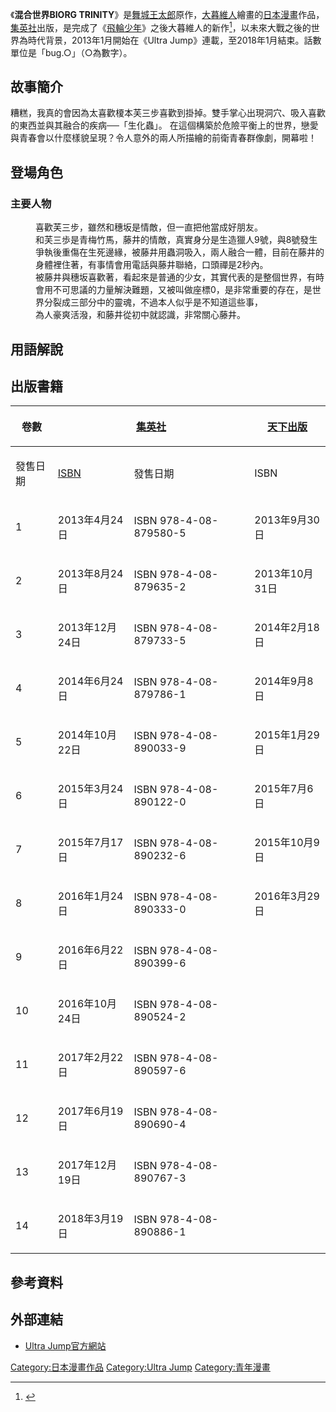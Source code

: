 {{noteTA
|T=zh-hk:混合世界BIORG TRINITY;zh-tw:BIORG TRINITY 深淵融接;
|1=zh-hk:混合世界BIORG TRINITY;zh-tw:BIORG TRINITY 深淵融接;
}}
{{Infobox animanga/Headerofja
|標題 = 混合世界BIORG TRINITY
|圖像 = 
|尺寸 = 200px
|說明 = 
|日文名稱 = バイオーグ・トリニティ
|英文名稱 = Biorg Trinity
|假名 = 
|羅馬字 = 
|類型 = [[青年漫畫|青年漫畫]]、[[科學奇幻|科學奇幻]]、[[動作|動作]][[戰鬥|戰鬥]]
}}
{{Infobox animanga/name
|正式譯名 = {{flagicon|HKG}} 混合-{}-世界 BIORG TRINITY<br />{{flagicon|TWN}} BIORG TRINITY 深淵-{}-融接
|常用譯名 =
}}
{{Infobox animanga/Manga
|標題 = 
|作者 = [[舞城王太郎|舞城王太郎]]
|作畫 = [[大暮維人|大暮維人]]
|出版社 = {{flagicon|JPN}} [[集英社|集英社]]<br />{{flagicon|HKG}} [[天下出版|天下出版]]<br />{{flagicon|TWN}} [[尖端出版|尖端出版]] 
|連載雜誌 = {{flagicon|JPN}} Ultra Jump
|label = {{flagicon|JPN}} YOUNG JUMP COMICS
|網路 = 
|發售日 = 
|開始 = 2013年1月
|結束 = 2018年1月
|冊數 = 全14冊
|話數 = 全57話
|其他 = 
}}
{{Infobox animanga/Footerofja}}

《'''混合世界BIORG TRINITY'''》是[[舞城王太郎|舞城王太郎]]原作，[[大暮維人|大暮維人]]繪畫的[[日本|日本]][[漫畫|漫畫]]作品，[[集英社|集英社]]出版，是完成了《[[飛輪少年|飛輪少年]]》之後大暮維人的新作<ref>{{cite web|author=漫遊者|title=漫國博覽會：瘋狂的世界－《BIORG. TRINITY 混合世界》|url=https://hk.lifestyle.yahoo.com/%E6%BC%AB%E5%9C%8B%E5%8D%9A%E8%A6%BD%E6%9C%83%EF%BC%9A%E7%98%8B%E7%8B%82%E7%9A%84%E4%B8%96%E7%95%8C----%E3%80%8Abiorg--trinity-%E6%B7%B7%E5%90%88%E4%B8%96%E7%95%8C%E3%80%8B-033502166.html|accessdate=2015年2月2日|date=2014年4月30日|archive-date=2015年9月26日|archive-url=https://web.archive.org/web/20150926213724/https://hk.lifestyle.yahoo.com/%e6%bc%ab%e5%9c%8b%e5%8d%9a%e8%a6%bd%e6%9c%83%ef%bc%9a%e7%98%8b%e7%8b%82%e7%9a%84%e4%b8%96%e7%95%8c----%e3%80%8abiorg--trinity-%e6%b7%b7%e5%90%88%e4%b8%96%e7%95%8c%e3%80%8b-033502166.html|dead-url=no}}</ref>，以未來大戰之後的世界為時代背景，2013年1月開始在《Ultra Jump》連載，至2018年1月結束。話數單位是「bug.○」（○為數字）。

== 故事簡介 ==
糟糕，我真的會因為太喜歡榎本芙三步喜歡到掛掉。雙手掌心出現洞穴、吸入喜歡的東西並與其融合的疾病──「生化蟲」。
在這個構築於危險平衡上的世界，戀愛與青春會以什麼樣貌呈現？令人意外的兩人所描繪的前衛青春群像劇，開幕啦！

== 登場角色 ==
=== 主要人物 ===
; {{nihongo|藤井|藤井（ふじい）}}
: 喜歡芙三步，雖然和穗坂是情敵，但一直把他當成好朋友。
; {{nihongo|穗坂正路|穂坂 正路（ほさか しょうじ）}}
: 和芙三歩是青梅竹馬，藤井的情敵，真實身分是生造獵人9號，與8號發生爭執後重傷在生死邊緣，被藤井用蟲洞吸入，兩人融合一體，目前在藤井的身體裡住著，有事情會用電話與藤井聯絡，口頭禪是2秒內。
; {{nihongo|榎本芙三步|榎本 芙三歩（えのもと ふみほ）}}
: 被藤井與穗坂喜歡著，看起來是普通的少女，其實代表的是整個世界，有時會用不可思議的力量解決難題，又被叫做座標0，是非常重要的存在，是世界分裂成三部分中的靈魂，不過本人似乎是不知道這些事，
; {{nihongo|井本極子|井本 極子（いもと きわこ）}}
: 為人豪爽活潑，和藤井從初中就認識，非常關心藤井。

== 用語解說 ==

== 出版書籍 ==
{| class=wikitable style="font-size:small;"
!rowspan="2"|卷數
!colspan="2"|{{flagicon|JPN}} [[集英社|集英社]]
!colspan="2"|{{flagicon|HKG}} [[天下出版|天下出版]]
!colspan="2" |{{flagicon|TWN}} [[尖端出版|尖端出版]]
|-
!發售日期!![[ISBN|ISBN]]!!發售日期!!ISBN!!發售日期!![[EAN|EAN]] / ISBN
|-
! 1
| 2013年4月24日 || ISBN 978-4-08-879580-5
| 2013年9月30日 || ISBN 978-988-8213-75-7
| 2014年2月10日 || EAN 471-7702-25967-9
|-
! 2
| 2013年8月24日 || ISBN 978-4-08-879635-2
| 2013年10月31日 || ISBN 978-988-8214-27-3
| 2014年3月21日 || EAN 471-7702-25975-4
|-
! 3
| 2013年12月24日 || ISBN 978-4-08-879733-5
| 2014年2月18日 || ISBN 978-988-8214-52-5
| 2014年4月11日 || EAN 471-7702-26021-7
|-
! 4
| 2014年6月24日 || ISBN 978-4-08-879786-1
| 2014年9月8日 || ISBN 978-988-8215-10-2
| 2014年10月20日 || EAN 471-7702-26292-1
|-
! 5
| 2014年10月22日 || ISBN 978-4-08-890033-9
| 2015年1月29日 || ISBN 978-988-8215-41-6
| 2015年5月19日 || EAN 471-7702-26589-2
|-
! 6
| 2015年3月24日 || ISBN 978-4-08-890122-0
| 2015年7月6日 || ISBN 978-988-8215-68-3
| 2015年12月9日 || ISBN 978-957-10-6317-1
|-
! 7
| 2015年7月17日 || ISBN 978-4-08-890232-6
| 2015年10月9日 || ISBN 978-988-8215-92-8
| 2016年4月25日 || ISBN 978-957-10-6536-6
|-
! 8
| 2016年1月24日 || ISBN 978-4-08-890333-0
| 2016年3月29日 || ISBN 978-988-8216-31-4
| 2016年7月20日 || ISBN 978-957-10-6793-3
|-
! 9
| 2016年6月22日 || ISBN 978-4-08-890399-6
| || 
| 2016年9月12日 || ISBN 978-957-10-6881-7
|-
! 10
| 2016年10月24日 || ISBN 978-4-08-890524-2
| || 
| 2017年1月18日 || ISBN 978-957-10-7189-3
|-
! 11
| 2017年2月22日 || ISBN 978-4-08-890597-6
| || 
| 2017年6月12日 || ISBN 978-957-10-7333-0
|-
! 12
| 2017年6月19日 || ISBN 978-4-08-890690-4
| ||
| 2017年10月30日 || ISBN 978-957-10-7693-5
|-
! 13
| 2017年12月19日 || ISBN 978-4-08-890767-3
| ||
| rowspan="2"|2018年12月4日 || ISBN 978-957-10-8395-7
|-
! 14
| 2018年3月19日 || ISBN 978-4-08-890886-1
| ||
| ISBN 978-957-10-8396-4
|}

== 參考資料 ==
{{reflist}}

== 外部連結 ==
* [https://web.archive.org/web/20150121055446/http://ultra.shueisha.co.jp/artist/10/ Ultra Jump官方網站]{{ja}}

{{DEFAULTSORT:Biorg Trinity}}
[[Category:日本漫畫作品|Category:日本漫畫作品]]
[[Category:Ultra_Jump|Category:Ultra Jump]]
[[Category:青年漫畫|Category:青年漫畫]]